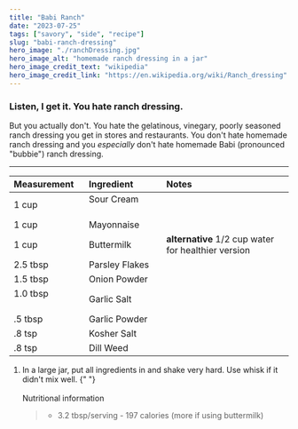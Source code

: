 ---
title: "Babi Ranch"
date: "2023-07-25"
tags: ["savory", "side", "recipe"]
slug: "babi-ranch-dressing"
hero_image: "./ranchDressing.jpg"
hero_image_alt: "homemade ranch dressing in a jar"
hero_image_credit_text: "wikipedia"
hero_image_credit_link: "https://en.wikipedia.org/wiki/Ranch_dressing"
---

### Listen, I get it. You hate ranch dressing.

But you actually don't. You hate the gelatinous, vinegary, poorly seasoned ranch dressing you get in stores and restaurants. You don't hate homemade ranch dressing and you _especially_ don't hate homemade Babi (pronounced "bubbie") ranch dressing.

---

| Measurement                                                      | Ingredient                                                         | Notes                                               |
| :--------------------------------------------------------------- | :----------------------------------------------------------------- | :-------------------------------------------------- |
| 1 cup                                                            | Sour Cream &nbsp; &nbsp; &nbsp; &nbsp; &nbsp; &nbsp; &nbsp; &nbsp; |
| 1 cup                                                            | Mayonnaise                                                         |
| 1 cup                                                            | Buttermilk                                                         | **alternative** 1/2 cup water for healthier version |
| 2.5 tbsp                                                         | Parsley Flakes                                                     |
| 1.5 tbsp                                                         | Onion Powder                                                       |
| 1.0 tbsp &nbsp; &nbsp; &nbsp; &nbsp; &nbsp; &nbsp; &nbsp; &nbsp; | Garlic Salt                                                        |
| .5 tbsp                                                          | Garlic Powder                                                      |
| .8 tsp                                                           | Kosher Salt                                                        |
| .8 tsp                                                           | Dill Weed                                                          |

1. In a large jar, put all ingredients in and shake very hard. Use whisk if it didn't mix well.
   {" "}
   <br />
   <br />
   Nutritional information 
   > - 3.2 tbsp/serving - 197 calories (more if using
   buttermilk)
